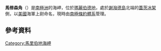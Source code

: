 {{coord|74|23|S|132|33|W|source:GNIS|display=title}}

'''馬修森角'''（{{lang-en|Mathewson Point}}）是[[南極洲|南極洲]]的海岬，位於[[瑪麗伯德地|瑪麗伯德地]]，處於[[謝潑德島|謝潑德島]]北端的[[蓋茨冰架|蓋茨冰架]]側，以[[美國|美國]]海軍上尉命名，現時由[[南極條約體系|南極條約體系]]管理。

==參考資料==
{{cite gnis | type = antarid | id = 9548| name = Mathewson Point| accessdate = 2013-08-28}}

{{DEFAULTSORT:Mathewson Point}}
[[Category:馬里伯地海岬|Category:馬里伯地海岬]]


{{MarieByrdLand-geo-stub}}